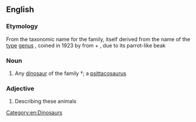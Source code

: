 ==English==

===Etymology===
From the taxonomic name for the family, itself derived from the name of the [[type]] [[genus]] {{taxlink|Psittacosaurus|genus}}, coined in 1923 by {{w|Henry Fairfield Osborn}} from {{der|en|grc|ψιττακός|t=parrot}} + {{der|en|σαύρα|t=lizard}}, due to its parrot-like beak

===Noun===
{{en-noun}}

# Any [[dinosaur]] of the family †{{taxlink|Psittacosauridae|family|ver=171201}}; a [[psittacosaurus]]

===Adjective===
{{en-adj}}

# Describing these animals

[[Category:en:Dinosaurs]]